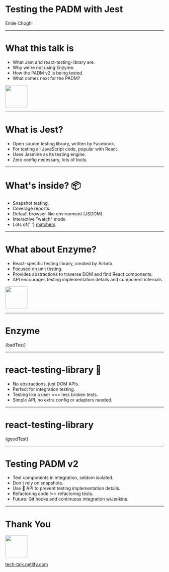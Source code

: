 

# Testing the PADM with Jest

<p>Emile Choghi</p>

---

# What this talk is

-   What Jest and react-testing-library are.
-   Why we're not using Enzyme.
-   How the PADM v2 is being tested.
-   What comes next for the PADM?

<img width="70px" height="70px" src="public/standard/smile.png" />

---

# What is Jest?

-   Open source testing library, written by Facebook.
-   For testing all JavaScript code, popular with React.
-   Uses Jasmine as its testing engine.
-   Zero config necessary, lots of tools.

---

# What's inside? 📦

<ul style={{ fontSize: 40, textAlign: 'left' }}>
    <Appear>
        <li>Snapshot testing.</li>
        <li>Coverage reports.</li>
        <li>Default browser-like environment (JSDOM).</li>
        <li>Interactive "watch" mode</li>
        <li>
            Lots of{' '}
            <a href="https://jestjs.io/docs/en/expect" target="_blank">
                matchers
            </a>
        </li>
    </Appear>

</ul>

---

# What about Enzyme?

-   React-specific testing library, created by Airbnb.
-   Focused on unit testing.
-   Provides abstractions to traverse DOM and find React components.
-   API encourages testing implementation details and component internals.

<Appear>
    <img width="70px" height="70px" src="public/standard/neutral-face.png" />
</Appear>

---

# Enzyme

<CodeBlock>{badTest}</CodeBlock>

---

# react-testing-library 🐐

<ul style={{ fontSize: 40, textAlign: 'left' }}>
    <Appear>
        <li>No abstractions, just DOM APIs.</li>
        <li>Perfect for integration testing.</li>
        <li>Testing like a user === less broken tests.</li>
        <li>Simple API, no extra config or adapters needed.</li>
    </Appear>
</ul>

---

# react-testing-library

<CodeBlock>{goodTest}</CodeBlock>

---

# Testing PADM v2

-   Test components in integration, seldom isolated.
-   Don't rely on snapshots.
-   Use 🐐 API to prevent testing implementation details.
-   Refactoring code !== refactoring tests.
-   Future: Git hooks and continuous integration w/Jenkins.

---

# Thank You

<img width="70px" height="70px" src="public/standard/wave.png" />

[tech-talk.netlify.com](https://tech-talk.netlify.com)
